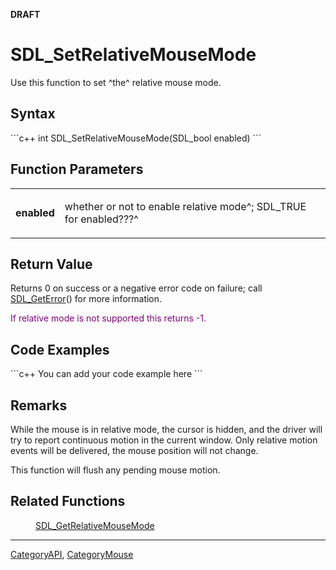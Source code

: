 <!-- pragma section-numbers off -->
<!-- pragma disable-camelcase -->
'''DRAFT'''

= SDL_SetRelativeMouseMode =
Use this function to set ^the^ relative mouse mode.


== Syntax ==
```c++
int SDL_SetRelativeMouseMode(SDL_bool enabled)
```

== Function Parameters ==
{|
|'''enabled'''
|whether or not to enable relative mode^; SDL_TRUE for enabled???^
|}

== Return Value ==
Returns 0 on success or a negative error code on failure; call [[SDL_GetError]]() for more information.

<span style="color: purple;">If relative mode is not supported this returns -1.</span>

== Code Examples ==
```c++
You can add your code example here
```

== Remarks ==
While the mouse is in relative mode, the cursor is hidden, and the driver will try to report continuous motion in the current window. Only relative motion events will be delivered, the mouse position will not change.

This function will flush any pending mouse motion.

== Related Functions ==
:[[SDL_GetRelativeMouseMode]]

----
[[CategoryAPI]], [[CategoryMouse]]
